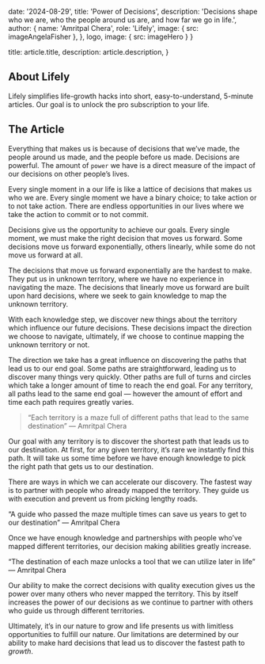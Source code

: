 
  date: '2024-08-29',
  title: 'Power of Decisions',
  description:
    'Decisions shape who we are, who the people around us are, and how far we go in life.',
  author: {
    name: 'Amritpal Chera',
    role: 'Lifely',
    image: { src: imageAngelaFisher },
  },
  logo,
  image: { src: imageHero }
}

  title: article.title,
  description: article.description,
}

## About Lifely
Lifely simplifies life-growth hacks into short, 
easy-to-understand, 5-minute articles. 
Our goal is to unlock the pro 
subscription to your life.

## The Article

Everything that makes us is because of decisions that we’ve made, the people around us made, and the people before us made. Decisions are powerful. The amount of `power` we have is a direct measure of the impact of our decisions on other people’s lives.

Every single moment in a our life is like a lattice of decisions that makes us who we are. Every single moment we have a binary choice; to take action or to not take action. There are endless opportunities in our lives where we take the action to commit or to not commit.

Decisions give us the opportunity to achieve our goals. Every single moment, we must make the right decision that moves us forward. Some decisions move us forward exponentially, others linearly, while some do not move us forward at all.

The decisions that move us forward exponentially are the hardest to make. They put us in unknown territory, where we have no experience in navigating the maze. The decisions that linearly move us forward are built upon hard decisions, where we seek to gain knowledge to map the unknown territory. 

With each knowledge step, we discover new things about the territory which influence our future decisions. These decisions impact the direction we choose to navigate, ultimately, if we choose to continue mapping the unknown territory or not. 

The direction we take has a great influence on discovering the paths that lead us to our end goal. Some paths are straightforward, leading us to discover many things very quickly. Other paths are full of turns and circles which take a longer amount of time to reach the end goal. For any territory, all paths lead to the same end goal — however the amount of effort and time each path requires greatly varies.

<blockquote className="relative font-display text-xl font-medium tracking-tight text-neutral-950 sm:text-4xl my-8">
    <p>
    “Each territory is a maze full of different paths that lead to the same destination” — Amritpal Chera
    </p>
</blockquote>


Our goal with any territory is to discover the shortest path that leads us to our destination. At first, for any given territory, it’s rare we instantly find this path. It will take us some time before we have enough knowledge to pick the right path that gets us to our destination.

There are ways in which we can accelerate our discovery. The fastest way is to partner with people who already mapped the territory. They guide us with execution and prevent us from picking lengthy roads.

“A guide who passed the maze multiple times can save us years to get to our destination” — Amritpal Chera

Once we have enough knowledge and partnerships with people who’ve mapped different territories, our decision making abilities greatly increase.

“The destination of each maze unlocks a tool that we can utilize later in life” — Amritpal Chera

Our ability to make the correct decisions with quality execution gives us the power over many others who never mapped the territory. This by itself increases the power of our decisions as we continue to partner with others who guide us through different territories.

Ultimately, it’s in our nature to grow and life presents us with limitless opportunities to fulfill our nature. Our limitations are determined by our ability to make hard decisions that lead us to discover the fastest path to *growth*.
